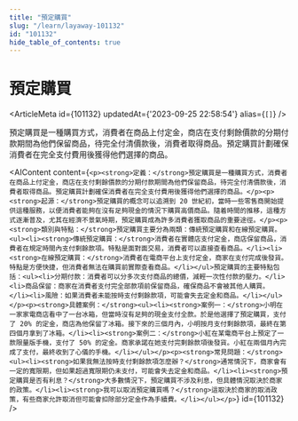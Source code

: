 ```yaml
---
title: "預定購買"
slug: "/learn/layaway-101132"
id: "101132"
hide_table_of_contents: true
---
```



# 預定購買

<ArticleMeta id={101132} updatedAt={'2023-09-25 22:58:54'} alias={`[]`} />
<div className='border-solid border-b border-t-0 my-4 border-[var(--ifm-color-gray-300)]' />

預定購買是一種購買方式，消費者在商品上付定金，商店在支付剩餘價款的分期付款期間為他們保留商品，待完全付清價款後，消費者取得商品。預定購買計劃確保消費者在完全支付費用後獲得他們選擇的商品。

<AIContent content={`<p><strong>定義：</strong>預定購買是一種購買方式，消費者在商品上付定金，商店在支付剩餘價款的分期付款期間為他們保留商品，待完全付清價款後，消費者取得商品。預定購買計劃確保消費者在完全支付費用後獲得他們選擇的商品。</p><p><strong>起源：</strong>預定購買的概念可以追溯到 20 世紀初，當時一些零售商開始提供這種服務，以便消費者能夠在沒有足夠現金的情況下購買高價商品。隨着時間的推移，這種方式逐漸普及，尤其在經濟不景氣時期，預定購買成為許多消費者獲取商品的重要途徑。</p><p><strong>類別與特點：</strong>預定購買主要分為兩類：傳統預定購買和在線預定購買。<ul><li><strong>傳統預定購買：</strong>消費者在實體店支付定金，商店保留商品，消費者在規定時間內支付剩餘款項。特點是面對面交易，消費者可以直接查看商品。</li><li><strong>在線預定購買：</strong>消費者在電商平台上支付定金，商家在支付完成後發貨。特點是方便快捷，但消費者無法在購買前實際查看商品。</li></ul>預定購買的主要特點包括：<ul><li>分期付款：消費者可以分多次支付商品的總價，減輕一次性付款的壓力。</li><li>商品保留：商家在消費者支付完全部款項前保留商品，確保商品不會被其他人購買。</li><li>風險：如果消費者未能按時支付剩餘款項，可能會失去定金和商品。</li></ul></p><p><strong>具體案例：</strong><ul><li><strong>案例一：</strong>小明在一家家電商店看中了一台冰箱，但當時沒有足夠的現金支付全款。於是他選擇了預定購買，支付了 20% 的定金，商店為他保留了冰箱。接下來的三個月內，小明按月支付剩餘款項，最終在第四個月拿到了冰箱。</li><li><strong>案例二：</strong>小紅在某電商平台上預定了一款限量版手機，支付了 50% 的定金。商家承諾在她支付完剩餘款項後發貨。小紅在兩個月內完成了支付，最終收到了心儀的手機。</li></ul></p><p><strong>常見問題：</strong><ul><li><strong>如果我無法按時支付剩餘款項怎麼辦？</strong>通常情況下，商家會有一定的寬限期，但如果超過寬限期仍未支付，可能會失去定金和商品。</li><li><strong>預定購買是否有利息？</strong>大多數情況下，預定購買不涉及利息，但具體情況取決於商家的政策。</li><li><strong>我可以取消預定購買嗎？</strong>這取決於商家的取消政策，有些商家允許取消但可能會扣除部分定金作為手續費。</li></ul></p>`} id={101132} />
